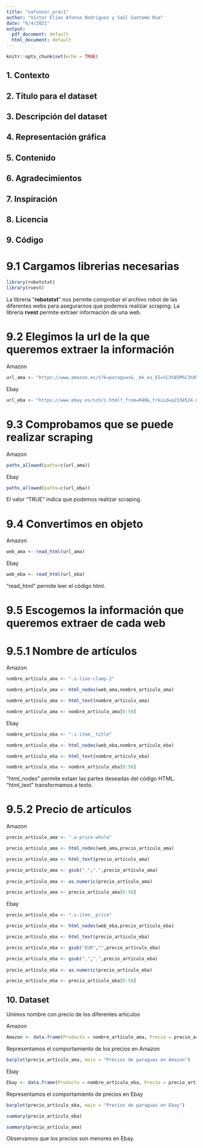 ---
title: "vafonsor_prac1"
author: "Víctor Elías Afonso Rodríguez y Saúl Santomé Rúa"
date: "6/4/2021"
output:
  pdf_document: default
  html_document: default
---

```{r setup, include=FALSE}
knitr::opts_chunk$set(echo = TRUE)
```

##  1. Contexto            
##  2. Título para el dataset               
##  3. Descripción del dataset              
##  4. Representación gráfica           
##  5. Contenido              
##  6. Agradecimientos                 
##  7. Inspiración             
##  8. Licencia               
##  9. Código    

# 9.1 Cargamos librerias necesarias
```{r}
library(robotstxt)
library(rvest)
```

La libreria "**robotstxt**" nos permite comprobar el archivo robot de las diferentes webs para asegurarnos que podemos realizar scraping.
La libreria **rvest** permite extraer información de una web.

# 9.2 Elegimos la url de la que queremos extraer la información 

Amazon
```{r}
url_ama <- "https://www.amazon.es/s?k=paraguas&__mk_es_ES=%C3%85M%C3%85%C5%BD%C3%95%C3%91&crid=2TPM4DDOUJYAX&sprefix=paraguas%2Caps%2C276&ref=nb_sb_ss_ts-doa-p_4_8"
```

Ebay
```{r}
url_eba <- "https://www.ebay.es/sch/i.html?_from=R40&_trksid=p2334524.m570.l1313&_nkw=paraguas&_sacat=0&LH_TitleDesc=0&_osacat=0&_odkw=paragua"
```

# 9.3 Comprobamos que se puede realizar scraping

Amazon
```{r}
paths_allowed(paths=c(url_ama))
```

Ebay
```{r}
paths_allowed(paths=c(url_eba))
```
El valor "TRUE" indica que podemos realizar scraping.

# 9.4 Convertimos en objeto

Amazon
```{r}
web_ama <- read_html(url_ama)
```

Ebay
```{r}
web_eba <- read_html(url_eba)
```

"read_html" permite leer el código html.

# 9.5 Escogemos la información que queremos extraer de cada web          
# 9.5.1 Nombre de artículos           

Amazon
```{r}
nombre_artículo_ama <- ".s-line-clamp-2"

nombre_artículo_ama <- html_nodes(web_ama,nombre_artículo_ama)

nombre_artículo_ama <- html_text(nombre_artículo_ama)

nombre_artículo_ama <- nombre_artículo_ama[0:58]
```

Ebay
```{r}
nombre_artículo_eba <- ".s-item__title"

nombre_artículo_eba <- html_nodes(web_eba,nombre_artículo_eba)

nombre_artículo_eba <- html_text(nombre_artículo_eba)

nombre_artículo_eba <- nombre_artículo_eba[0:58]
```

"html_nodes" permite extaer las partes deseadas del código HTML.
"html_text" transformamos a texto.

# 9.5.2 Precio de artículos

Amazon
```{r}
precio_artículo_ama <- ".a-price-whole"

precio_artículo_ama <- html_nodes(web_ama,precio_artículo_ama)

precio_artículo_ama <- html_text(precio_artículo_ama)

precio_artículo_ama <- gsub(",",".",precio_artículo_ama)
 
precio_artículo_ama <- as.numeric(precio_artículo_ama)

precio_artículo_ama <- precio_artículo_ama[0:58]
```

Ebay
```{r}
precio_artículo_eba <- ".s-item__price"

precio_artículo_eba <- html_nodes(web_eba,precio_artículo_eba)

precio_artículo_eba <- html_text(precio_artículo_eba)

precio_artículo_eba <- gsub("EUR","",precio_artículo_eba)

precio_artículo_eba <- gsub(",",".",precio_artículo_eba)
 
precio_artículo_eba <- as.numeric(precio_artículo_eba)

precio_artículo_eba <- precio_artículo_eba[0:58]
```
## 10. Dataset

Unimos nombre con precio de los diferentes artículos

Amazon
```{r}
Amazon <- data.frame(Producto = nombre_artículo_ama, Precio = precio_artículo_ama)
```

Representamos el comportamiento de los precios en Amazon
```{r}
barplot(precio_artículo_ama, main = "Precios de paraguas en Amazon")
```
Ebay
```{r}
Ebay <- data.frame(Producto = nombre_artículo_eba, Precio = precio_artículo_eba)
```
Representamos el comportamiento de precios en Ebay
```{r}
barplot(precio_artículo_eba, main = "Precios de paraguas en Ebay")
```
```{r}
summary(precio_artículo_eba)
```
```{r}
summary(precio_artículo_ama)
```
Observamos que los precios son menores en Ebay.
